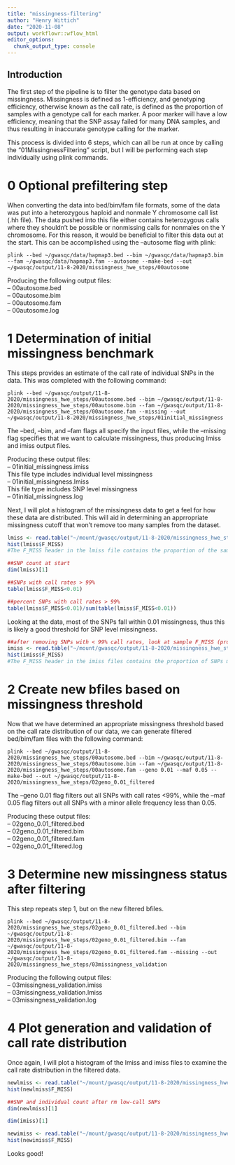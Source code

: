 ```yaml
---
title: "missingness-filtering"
author: "Henry Wittich"
date: "2020-11-08"
output: workflowr::wflow_html
editor_options:
  chunk_output_type: console
---
```


## Introduction
The first step of the pipeline is to filter the genotype data based on missingness. Missingness is defined as 1-efficiency, and genotyping efficiency, otherwise known as the call rate, is defined as the proportion of samples with a genotype call for each marker. A poor marker will have a low efficiency, meaning that the SNP assay failed for many DNA samples, and thus resulting in inaccurate genotype calling for the marker. 

This process is divided into 6 steps, which can all be run at once by calling the "01MissingnessFiltering" script, but I will be performing each step individually using plink commands.

# 0 Optional prefiltering step
When converting the data into bed/bim/fam file formats, some of the data was put into a heterozygous haploid and nonmale Y chromosome call list (.hh file). The data pushed into this file either contains heterozygous calls where they shouldn't be possible or nonmissing calls for nonmales on the Y chromosome. For this reason, it would be beneficial to filter this data out at the start. This can be accomplished using the --autosome flag with plink:
```{}
plink --bed ~/gwasqc/data/hapmap3.bed --bim ~/gwasqc/data/hapmap3.bim --fam ~/gwasqc/data/hapmap3.fam --autosome --make-bed --out ~/gwasqc/output/11-8-2020/missingness_hwe_steps/00autosome
```
Producing the following output files:  
-- 00autosome.bed  
-- 00autosome.bim  
-- 00autosome.fam  
-- 00autosome.log  

# 1 Determination of initial missingness benchmark
This steps provides an estimate of the call rate of individual SNPs in the data. This was completed with the following command:
```{}
plink --bed ~/gwasqc/output/11-8-2020/missingness_hwe_steps/00autosome.bed --bim ~/gwasqc/output/11-8-2020/missingness_hwe_steps/00autosome.bim --fam ~/gwasqc/output/11-8-2020/missingness_hwe_steps/00autosome.fam --missing --out ~/gwasqc/output/11-8-2020/missingness_hwe_steps/01initial_missingness
```
The --bed, --bim, and --fam flags all specify the input files, while the --missing flag specifies that we want to calculate missingness, thus producing lmiss and imiss output files.

Producing these output files:  
-- 01initial_missingness.imiss  
This file type includes individual level missingness  
-- 01initial_missingness.lmiss  
This file type includes SNP level missingness  
-- 01initial_missingness.log  

Next, I will plot a histogram of the missingness data to get a feel for how these data are distributed. This will aid in determining an apprropriate missingness cutoff that won't remove too many samples from the dataset.  
```r
lmiss <- read.table("~/mount/gwasqc/output/11-8-2020/missingness_hwe_steps/01initial_missingness.lmiss", header = T)
hist(lmiss$F_MISS)
#The F_MISS header in the lmiss file contains the proportion of the sample set missing for the SNP
```
```r
##SNP count at start
dim(lmiss)[1]
```
```r
##SNPs with call rates > 99%
table(lmiss$F_MISS<0.01)
```
```r
##percent SNPs with call rates > 99%
table(lmiss$F_MISS<0.01)/sum(table(lmiss$F_MISS<0.01))
```
Looking at the data, most of the SNPs fall within 0.01 missingness, thus this is likely a good threshold for SNP level missingness.
```r
##after removing SNPs with < 99% call rates, look at sample F_MISS (proportion of missing SNPs)
imiss <- read.table("~/mount/gwasqc/output/11-8-2020/missingness_hwe_steps/01initial_missingness.imiss", header = T)
hist(imiss$F_MISS)
#The F_MISS header in the imiss files contains the proportion of SNPs missing for each individual in the sample set.
```

# 2 Create new bfiles based on missingness threshold
Now that we have determined an appropriate missingness threshold based on the call rate distribution of our data, we can generate filtered bed/bim/fam files with the following command:
```{}
plink --bed ~/gwasqc/output/11-8-2020/missingness_hwe_steps/00autosome.bed --bim ~/gwasqc/output/11-8-2020/missingness_hwe_steps/00autosome.bim --fam ~/gwasqc/output/11-8-2020/missingness_hwe_steps/00autosome.fam --geno 0.01 --maf 0.05 --make-bed --out ~/gwasqc/output/11-8-2020/missingness_hwe_steps/02geno_0.01_filtered
```
The --geno 0.01 flag filters out all SNPs with call rates <99%, while the --maf 0.05 flag filters out all SNPs with a minor allele frequency less than 0.05. 

Producing these output files:  
-- 02geno_0.01_filtered.bed  
-- 02geno_0.01_filtered.bim  
-- 02geno_0.01_filtered.fam  
-- 02geno_0.01_filtered.log  

# 3 Determine new missingness status after filtering
This step repeats step 1, but on the new filtered bfiles.
```{}
plink --bed ~/gwasqc/output/11-8-2020/missingness_hwe_steps/02geno_0.01_filtered.bed --bim ~/gwasqc/output/11-8-2020/missingness_hwe_steps/02geno_0.01_filtered.bim --fam ~/gwasqc/output/11-8-2020/missingness_hwe_steps/02geno_0.01_filtered.fam --missing --out ~/gwasqc/output/11-8-2020/missingness_hwe_steps/03missingness_validation
```
Producing the following output files:  
-- 03missingness_validation.imiss  
-- 03missingness_validation.lmiss  
-- 03missingness_validation.log  

# 4 Plot generation and validation of call rate distribution
Once again, I will plot a histogram of the lmiss and imiss files to examine the call rate distribution in the filtered data.
```r
newlmiss <- read.table("~/mount/gwasqc/output/11-8-2020/missingness_hwe_steps/03missingness_validation.lmiss", header = T)
hist(newlmiss$F_MISS)
```
```r
##SNP and individual count after rm low-call SNPs
dim(newlmiss)[1]
```
```r
dim(imiss)[1]
```

```r
newimiss <- read.table("~/mount/gwasqc/output/11-8-2020/missingness_hwe_steps/03missingness_validation.imiss", header = T)
hist(newimiss$F_MISS)
```
Looks good!
